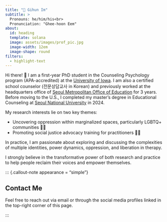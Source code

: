 ```yaml
---
title: "🦄 Gihun Im"
subtitle: >
  Pronouns: he/him/his<br>
  Pronunciation: "Ghee-hoon Eem"
about:
  id: heading
  template: solana
  image: assets/images/prof_pic.jpg
  image-width: 12em
  image-shape: round
filters:
  - highlight-text
---
```


:::{#heading}
:::

Hi there! 👋 I am a first-year PhD student in the Counseling Psychology program (APA-accredited) at the [University of Iowa](https://education.uiowa.edu/areas-study/counseling-and-mental-health/counseling-psychology). I am also a certified school counselor (전문상담교사 in Korean) and previously worked at the headquarters office of [Seoul Metropolitan Office of Education](https://english.sen.go.kr/english/index.do) for 3 years. Before moving to the U.S., I completed my master's degree in Educational Counseling at [Seoul National University](https://learning.snu.ac.kr) in 2024.

My research interests lie on two key themes:

-   Uncovering oppression within marginalized spaces, particularly LGBTQ+ communities 🏳️‍🌈
-   Promoting social justice advocacy training for practitioners 🧑‍🏫

In practice, I am passionate about exploring and discussing the complexities of multiple identities, power dynamics, oppression, and liberation in therapy.

[I strongly believe in the transformative power of both research and practice to help people reclaim their voices and empower themselves.]{color="#FFD479"}

::: {.callout-note appearance = "simple"}

## Contact Me

Feel free to reach out via email or through the social media profiles linked in the top-right corner of this page.

:::